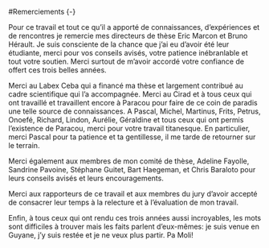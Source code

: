 #Remerciements {-}

Pour ce travail et tout ce qu'il a apporté de connaissances, d'expériences et de rencontres je remercie mes directeurs de thèse Eric Marcon et Bruno Hérault. 
Je suis consciente de la chance que j'ai eu d'avoir été leur étudiante, merci pour vos conseils avisés, votre patience inébranlable et tout votre soutien. 
Merci surtout de m'avoir accordé votre confiance de offert ces trois belles années.

Merci au Labex Ceba qui a financé ma thèse et largement contribué au cadre scientifique qui l'a accompagnée.
Merci au Cirad et à tous ceux qui ont travaillé et travaillent encore à Paracou pour faire de ce coin de paradis une telle source de connaissances. 
A Pascal, Michel, Martinus, Frits, Petrus, Onoefé, Richard, Lindon, Aurélie, Géraldine et tous ceux qui ont permis l'existence de Paracou, merci pour votre travail titanesque. 
En particulier, merci Pascal pour ta patience et ta gentillesse, il me tarde de retourner sur le terrain.

Merci également aux membres de mon comité de thèse, Adeline Fayolle, Sandrine Pavoine, Stéphane Guitet, Bart Haegeman, et Chris Baraloto pour leurs conseils avisés et leurs encouragements.

Merci aux rapporteurs de ce travail et aux membres du jury d'avoir accepté de consacrer leur temps à la relecture et à l'évaluation de mon travail.

Enfin, à tous ceux qui ont rendu ces trois années aussi incroyables, les mots sont difficiles à trouver mais les faits parlent d'eux-mêmes: je suis venue en Guyane, j'y suis restée et je ne veux plus partir. Pa Moli!